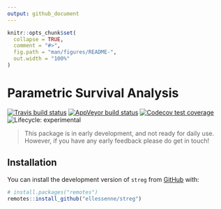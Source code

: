 ```yaml
---
output: github_document
---
```


<!-- README.md is generated from README.Rmd. Please edit that file -->

```r
knitr::opts_chunk$set(
  collapse = TRUE,
  comment = "#>",
  fig.path = "man/figures/README-",
  out.width = "100%"
)
```

# Parametric Survival Analysis

<!-- badges: start -->
[![Travis build status](https://travis-ci.org/ellessenne/streg.svg?branch=master)](https://travis-ci.org/ellessenne/streg)
[![AppVeyor build status](https://ci.appveyor.com/api/projects/status/github/ellessenne/streg?branch=master&svg=true)](https://ci.appveyor.com/project/ellessenne/streg)
[![Codecov test coverage](https://codecov.io/gh/ellessenne/streg/branch/master/graph/badge.svg)](https://codecov.io/gh/ellessenne/streg?branch=master)
![Lifecycle: experimental](https://img.shields.io/badge/lifecycle-experimental-orange.svg)
<!-- badges: end -->

> This package is in early development, and not ready for daily use.
> However, if you have any early feedback please do get in touch!

## Installation

You can install the development version of `streg` from [GitHub](https://github.com/) with:

``` r
# install.packages("remotes")
remotes::install_github("ellessenne/streg")
```
